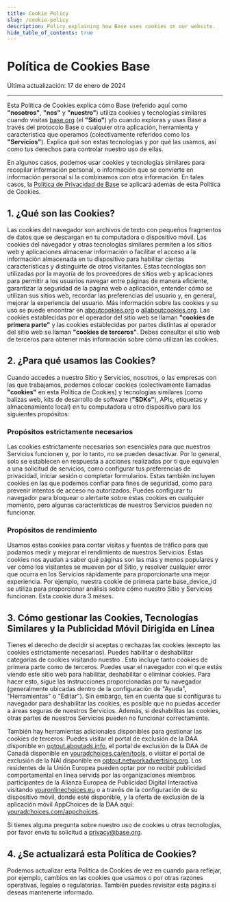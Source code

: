 ```yaml
---
title: Cookie Policy
slug: /cookie-policy
description: Policy explaining how Base uses cookies on our website.
hide_table_of_contents: true
---
```


# Política de Cookies Base

Última actualización: 17 de enero de 2024

---


Esta Política de Cookies explica cómo Base (referido aquí como **"nosotros"**, **"nos"** y **"nuestro"**) utiliza cookies y tecnologías similares cuando visitas [base.org](https://base.org) (el **"Sitio"**) y/o cuando exploras y usas Base a través del protocolo Base o cualquier otra aplicación, herramienta y característica que operamos (colectivamente referidos como los **"Servicios"**). Explica qué son estas tecnologías y por qué las usamos, así como tus derechos para controlar nuestro uso de ellas.

En algunos casos, podemos usar cookies y tecnologías similares para recopilar información personal, o información que se convierte en información personal si la combinamos con otra información. En tales casos, la [Política de Privacidad de Base](./privacy-policy.md) se aplicará además de esta Política de Cookies.

## 1. ¿Qué son las Cookies?

Las cookies del navegador son archivos de texto con pequeños fragmentos de datos que se descargan en tu computadora o dispositivo móvil. Las cookies del navegador y otras tecnologías similares permiten a los sitios web y aplicaciones almacenar información o facilitar el acceso a la información almacenada en tu dispositivo para habilitar ciertas características y distinguirte de otros visitantes. Estas tecnologías son utilizadas por la mayoría de los proveedores de sitios web y aplicaciones para permitir a los usuarios navegar entre páginas de manera eficiente, garantizar la seguridad de la página web o aplicación, entender cómo se utilizan sus sitios web, recordar las preferencias del usuario y, en general, mejorar la experiencia del usuario. Más información sobre las cookies y su uso se puede encontrar en [aboutcookies.org](https://www.aboutcookies.org) o [allaboutcookies.org](https://www.allaboutcookies.org). Las cookies establecidas por el operador del sitio web se llaman **"cookies de primera parte"** y las cookies establecidas por partes distintas al operador del sitio web se llaman **"cookies de terceros"**. Debes consultar el sitio web de terceros para obtener más información sobre cómo utilizan las cookies.

## 2. ¿Para qué usamos las Cookies?

Cuando accedes a nuestro Sitio y Servicios, nosotros, o las empresas con las que trabajamos, podemos colocar cookies (colectivamente llamadas **"cookies"** en esta Política de Cookies) y tecnologías similares (como balizas web, kits de desarrollo de software (**"SDKs"**), APIs, etiquetas y almacenamiento local) en tu computadora u otro dispositivo para los siguientes propósitos:

### Propósitos estrictamente necesarios

Las cookies estrictamente necesarias son esenciales para que nuestros Servicios funcionen y, por lo tanto, no se pueden desactivar. Por lo general, solo se establecen en respuesta a acciones realizadas por ti que equivalen a una solicitud de servicios, como configurar tus preferencias de privacidad, iniciar sesión o completar formularios. Estas también incluyen cookies en las que podemos confiar para fines de seguridad, como para prevenir intentos de acceso no autorizados. Puedes configurar tu navegador para bloquear o alertarte sobre estas cookies en cualquier momento, pero algunas características de nuestros Servicios pueden no funcionar.

### Propósitos de rendimiento

Usamos estas cookies para contar visitas y fuentes de tráfico para que podamos medir y mejorar el rendimiento de nuestros Servicios. Estas cookies nos ayudan a saber qué páginas son las más y menos populares y ver cómo los visitantes se mueven por el Sitio, y resolver cualquier error que ocurra en los Servicios rápidamente para proporcionarte una mejor experiencia. Por ejemplo, nuestra cookie de primera parte base_device_id se utiliza para proporcionar análisis sobre cómo nuestro Sitio y Servicios funcionan. Esta cookie dura 3 meses.

## 3. Cómo gestionar las Cookies, Tecnologías Similares y la Publicidad Móvil Dirigida en Línea

Tienes el derecho de decidir si aceptas o rechazas las cookies (excepto las cookies estrictamente necesarias). Puedes habilitar o deshabilitar categorías de cookies visitando nuestro <CookieManager />. Esto incluye tanto cookies de primera parte como de terceros. Puedes usar el navegador con el que estás viendo este sitio web para habilitar, deshabilitar o eliminar cookies. Para hacer esto, sigue las instrucciones proporcionadas por tu navegador (generalmente ubicadas dentro de la configuración de "Ayuda", "Herramientas" o "Editar"). Sin embargo, ten en cuenta que si configuras tu navegador para deshabilitar las cookies, es posible que no puedas acceder a áreas seguras de nuestros Servicios. Además, si deshabilitas las cookies, otras partes de nuestros Servicios pueden no funcionar correctamente.

También hay herramientas adicionales disponibles para gestionar las cookies de terceros. Puedes visitar el portal de exclusión de la DAA disponible en [optout.aboutads.info](http://optout.aboutads.info/), el portal de exclusión de la DAA de Canadá disponible en [youradchoices.ca/en/tools](https://youradchoices.ca/en/tools), o visitar el portal de exclusión de la NAI disponible en [optout.networkadvertising.org](http://optout.networkadvertising.org/?c=1). Los residentes de la Unión Europea pueden optar por no recibir publicidad comportamental en línea servida por las organizaciones miembros participantes de la Alianza Europea de Publicidad Digital Interactiva visitando [youronlinechoices.eu](https://www.youronlinechoices.eu/) o a través de la configuración de su dispositivo móvil, donde esté disponible, y la oferta de exclusión de la aplicación móvil AppChoices de la DAA aquí: [youradchoices.com/appchoices](https://youradchoices.com/appchoices).

Si tienes alguna pregunta sobre nuestro uso de cookies u otras tecnologías, por favor envía tu solicitud a privacy@base.org.

## 4. ¿Se actualizará esta Política de Cookies?

Podemos actualizar esta Política de Cookies de vez en cuando para reflejar, por ejemplo, cambios en las cookies que usamos o por otras razones operativas, legales o regulatorias. También puedes revisitar esta página si deseas mantenerte informado.